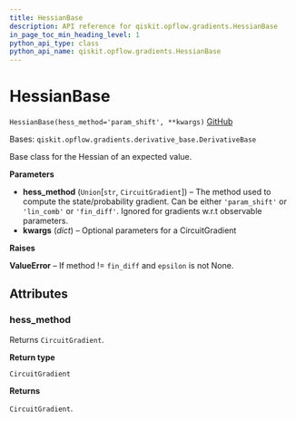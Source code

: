 ```yaml
---
title: HessianBase
description: API reference for qiskit.opflow.gradients.HessianBase
in_page_toc_min_heading_level: 1
python_api_type: class
python_api_name: qiskit.opflow.gradients.HessianBase
---
```


# HessianBase

<span id="qiskit.opflow.gradients.HessianBase" />

`HessianBase(hess_method='param_shift', **kwargs)` [GitHub](https://github.com/qiskit/qiskit/tree/stable/0.18/qiskit/opflow/gradients/hessian_base.py "view source code")

Bases: `qiskit.opflow.gradients.derivative_base.DerivativeBase`

Base class for the Hessian of an expected value.

**Parameters**

*   **hess\_method** (`Union`\[`str`, `CircuitGradient`]) – The method used to compute the state/probability gradient. Can be either `'param_shift'` or `'lin_comb'` or `'fin_diff'`. Ignored for gradients w\.r.t observable parameters.
*   **kwargs** (*dict*) – Optional parameters for a CircuitGradient

**Raises**

**ValueError** – If method != `fin_diff` and `epsilon` is not None.

## Attributes

<span id="qiskit.opflow.gradients.HessianBase.hess_method" />

### hess\_method

Returns `CircuitGradient`.

**Return type**

`CircuitGradient`

**Returns**

`CircuitGradient`.

